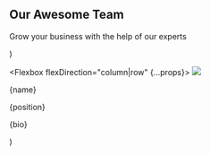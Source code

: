   <Section py="8|12|16|24" {...props}>
    <Container variant="md">
      <Flexbox flexDirection="column" textAlign="center">
        <H2 m="0">Our Awesome Team</H2>
        <P fontSize="xl|2xl" mt="2" textAlign="center">
          Grow your business with the help of our experts
        </P>
      </Flexbox>
      <Grid gap="4|6|8" mt="4|6|8">
        <Member
          picture="placeholder.jpg"
          name="Joshua Matthews"
          position="Founder - CEO"
          bio="Nulla porttitor accumsan tincidunt. Curabitur aliquet quam id dui posuere blandit."
        />
        <Member
          picture="placeholder.jpg"
          name="Tátrai Titanilla"
          position="Business Consultant"
          bio="Donec sollicitudin molestie malesua. Cras ultricies ligula sed magna dictum porta."
        />
        <Member
          picture="placeholder.jpg"
          name="Carolyn Mendez"
          position="Sales Manager"
          bio="Curabitur aliquet quam id dui posuere blandit. Vivamus suscipit tortor felis tincidunt."
        />
      </Grid>
    </Container>
  </Section>
)

  <Flexbox flexDirection="column|row" {...props}>
    <Image src={picture} size="40" rounded="full" overflow="hidden" />
    <Div flex="1" textAlign="center|left" p="6">
      <P m="0" fontSize="xl" fontWeight="semibold">
        {name}
      </P>
      <P m="0" fontSize="md">
        {position}
      </P>
      <P mt="4" mb="0">
        {bio}
      </P>
    </Div>
  </Flexbox>
)